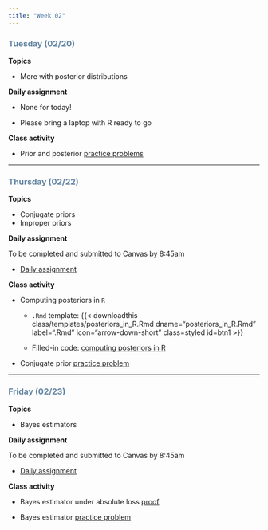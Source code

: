 ```yaml
---
title: "Week 02"
---
```


::: {style="color: #6284a2"}
### Tuesday (02/20)
:::

**Topics**

-   More with posterior distributions

**Daily assignment**

-   None for today!

-   Please bring a laptop with R ready to go

**Class activity**

-   Prior and posterior [practice problems](class/01_prior_post.pdf)

------------------------------------------------------------------------

::: {style="color: #6284a2"}
### Thursday (02/22)
:::

**Topics**

-   Conjugate priors
-   Improper priors

**Daily assignment**

To be completed and submitted to Canvas by 8:45am

-   [Daily assignment](daily/DA_03.pdf)

**Class activity**

-   Computing posteriors in `R`

    -   `.Rmd` template: {{< downloadthis class/templates/posteriors_in_R.Rmd dname="posteriors_in_R.Rmd" label=".Rmd" icon="arrow-down-short" class=styled id=btn1 >}}

    -   Filled-in code: [computing posteriors in R](class/posteriors_in_R_solns.Rmd)

-   Conjugate prior [practice problem](class/02_conjugate.pdf)

------------------------------------------------------------------------

::: {style="color: #6284a2"}
### Friday (02/23)
:::

**Topics**

-   Bayes estimators

**Daily assignment**

To be completed and submitted to Canvas by 8:45am

-   [Daily assignment](daily/DA_04.pdf)

**Class activity**

-   Bayes estimator under absolute loss [proof](class/proof_bayes_est.qmd)

-   Bayes estimator [practice problem](class/03_bayes_estimators.pdf)
